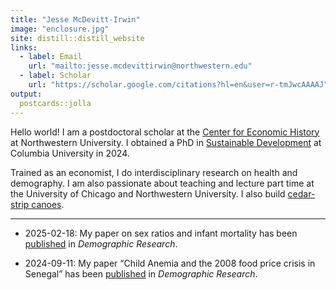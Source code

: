 ```yaml
---
title: "Jesse McDevitt-Irwin"
image: "enclosure.jpg"
site: distill::distill_website
links:
  - label: Email
    url: "mailto:jesse.mcdevittirwin@northwestern.edu"
  - label: Scholar
    url: "https://scholar.google.com/citations?hl=en&user=r-tmJwcAAAAJ"
output:
  postcards::jolla
---
```

 
Hello world! I am a postdoctoral scholar at the [Center for Economic History](https://sites.northwestern.edu/cfeh/) at Northwestern University. I obtained a PhD in [Sustainable Development](https://www.sipa.columbia.edu/academics/programs/phd-sustainable-development) at Columbia University in 2024.

Trained as an economist, I do interdisciplinary research on health and demography. I am also passionate about teaching and lecture part time at the University of Chicago and Northwestern University. I also build [cedar-strip canoes](images/canoe.jpg).


----

* 2025-02-18: My paper on sex ratios and infant mortality has been [published](https://www.demographic-research.org/articles/volume/52/10) in _Demographic Research_.

* 2024-09-11: My paper "Child Anemia and the 2008 food price crisis in Senegal" has been [published](https://www.demographic-research.org/articles/volume/51/20) in _Demographic Research_.
